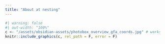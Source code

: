 ```yaml
---
title: "About at nesting"
---
```


```r
#| warning: false
#| out-width: "100%"
c <- "/assets/obsidian-assets/photobox_overview_gfa_coords.jpg" # works
knitr::include_graphics(c, rel_path = F, error = F)
```

